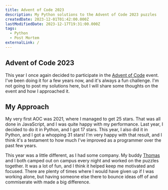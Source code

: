 ---
title: Advent of Code 2023
description: My Python solutions to the Advent of Code 2023 puzzles
createdDate: 2023-12-01T01:42:00.000Z
lastModifiedDate: 2023-12-17T19:31:00.000Z
tags:
  - Python
  - Post Mortem
externalLink: /
---

## Advent of Code 2023

This year I once again decided to participate in the [Advent of Code](https://adventofcode.com/) event. I've been doing it for a few years now, and it's always a fun challenge. I'm not going to post my solutions here, but I will share some thoughts on the event and how I approached it.

## My Approach

My very first AOC was 2021, where I managed to get 25 stars. That was all done in JavaScript, and I was quite happy with my performance. Last year, I decided to do it in Python, and I got 17 stars. This year, I also did it in Python, and I got a whopping 31 stars! I'm very happy with that result, and I think it's a testament to how much I've improved as a programmer over the past few years.

This year was a little different, as I had some company. My buddy [Thomas](https://kapocsi.ca) and I both camped out on campus every night and worked on the puzzles together. It was a lot of fun, and I think it helped keep me motivated and focused. There are plenty of times where I would have given up if I was working alone, but having someone else there to bounce ideas off of and commiserate with made a big difference.
